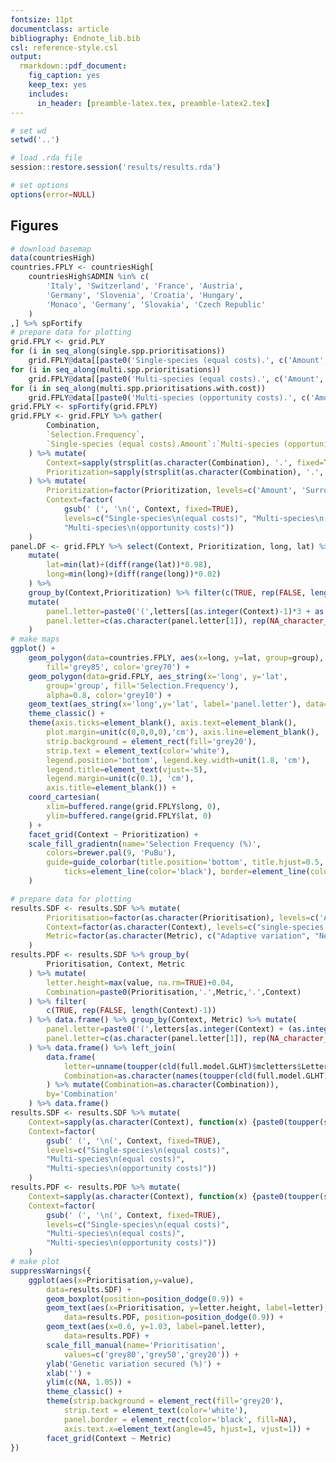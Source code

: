 ```yaml
---
fontsize: 11pt
documentclass: article
bibliography: Endnote_lib.bib
csl: reference-style.csl
output:
  rmarkdown::pdf_document:
    fig_caption: yes
    keep_tex: yes
    includes:
      in_header: [preamble-latex.tex, preamble-latex2.tex]
---
```


```r
# set wd
setwd('..')

# load .rda file
session::restore.session('results/results.rda')

# set options
options(error=NULL)
```

## Figures

```r
# download basemap
data(countriesHigh)
countries.FPLY <- countriesHigh[
	countriesHigh$ADMIN %in% c(
		'Italy', 'Switzerland', 'France', 'Austria',
		'Germany', 'Slovenia', 'Croatia', 'Hungary',
		'Monaco', 'Germany', 'Slovakia', 'Czech Republic'
	)
,] %>% spFortify
# prepare data for plotting
grid.FPLY <- grid.PLY
for (i in seq_along(single.spp.prioritisations))
	grid.FPLY@data[[paste0('Single-species (equal costs).', c('Amount', 'Surrogate', 'Genetic')[i])]] <- rowMeans(sapply(single.spp.prioritisations[[i]], function(x){colMeans(x@results@selections)}))
for (i in seq_along(multi.spp.prioritisations))
	grid.FPLY@data[[paste0('Multi-species (equal costs).', c('Amount', 'Surrogate', 'Genetic')[i])]] <- colMeans(multi.spp.prioritisations[[i]]@results@selections)
for (i in seq_along(multi.spp.prioritisations.with.cost))
	grid.FPLY@data[[paste0('Multi-species (opportunity costs).', c('Amount', 'Surrogate', 'Genetic')[i])]] <- colMeans(multi.spp.prioritisations.with.cost[[i]]@results@selections)
grid.FPLY <- spFortify(grid.FPLY)
grid.FPLY <- grid.FPLY %>% gather(
		Combination,
		`Selection.Frequency`,
		`Single-species (equal costs).Amount`:`Multi-species (opportunity costs).Genetic`
	) %>% mutate(
		Context=sapply(strsplit(as.character(Combination), '.', fixed=TRUE), `[[`, 1),
		Prioritization=sapply(strsplit(as.character(Combination), '.', fixed=TRUE), `[[`, 2)
	) %>% mutate(
		Prioritization=factor(Prioritization, levels=c('Amount', 'Surrogate', 'Genetic')),
		Context=factor(
			gsub(' (', '\n(', Context, fixed=TRUE),
			levels=c("Single-species\n(equal costs)", "Multi-species\n(equal costs)", 
			"Multi-species\n(opportunity costs)"))
	)
panel.DF <- grid.FPLY %>% select(Context, Prioritization, long, lat) %>% 
	mutate(
		lat=min(lat)+(diff(range(lat))*0.98),
		long=min(long)+(diff(range(long))*0.02)
	) %>%
	group_by(Context,Prioritization) %>% filter(c(TRUE, rep(FALSE, length(Context)-1))) %>%
	mutate(
		panel.letter=paste0('(',letters[(as.integer(Context)-1)*3 + as.integer(Prioritization)],')'),
		panel.letter=c(as.character(panel.letter[1]), rep(NA_character_, length(Context)-1))
	)
# make maps
ggplot() +
	geom_polygon(data=countries.FPLY, aes(x=long, y=lat, group=group),
		fill='grey85', color='grey70') +
	geom_polygon(data=grid.FPLY, aes_string(x='long', y='lat', 
		group='group', fill='Selection.Frequency'),
		alpha=0.8, color='grey10') +
	geom_text(aes_string(x='long',y='lat', label='panel.letter'), data=panel.DF) +
	theme_classic() +
	theme(axis.ticks=element_blank(), axis.text=element_blank(),
		plot.margin=unit(c(0,0,0,0),'cm'), axis.line=element_blank(),
		strip.background = element_rect(fill='grey20'),
		strip.text = element_text(color='white'),
		legend.position='bottom', legend.key.width=unit(1.8, 'cm'),
		legend.title=element_text(vjust=-5),
		legend.margin=unit(c(0.1), 'cm'),
		axis.title=element_blank()) +
	coord_cartesian(
		xlim=buffered.range(grid.FPLY$long, 0),
		ylim=buffered.range(grid.FPLY$lat, 0)
	) +
	facet_grid(Context ~ Prioritization) +
	scale_fill_gradientn(name='Selection Frequency (%)',
		colors=brewer.pal(9, 'PuBu'),
		guide=guide_colorbar(title.position='bottom', title.hjust=0.5,
			ticks=element_line(color='black'), border=element_line(color='black'))
	)
```

```r
# prepare data for plotting
results.SDF <- results.SDF %>% mutate(
		Prioritisation=factor(as.character(Prioritisation), levels=c('Amount','Surrogate','Genetic')),
		Context=factor(as.character(Context), levels=c("single-species (equal costs)", "multi-species (equal costs)", "multi-species (opportunity costs)")),
		Metric=factor(as.character(Metric), c("Adaptive variation", "Neutral variation"))
	)
results.PDF <- results.SDF %>% group_by(
		Prioritisation, Context, Metric
	) %>% mutate(
		letter.height=max(value, na.rm=TRUE)+0.04,
		Combination=paste0(Prioritisation,'.',Metric,'.',Context)
	) %>% filter(
		c(TRUE, rep(FALSE, length(Context)-1))
	) %>% data.frame() %>% group_by(Context, Metric) %>% mutate(
		panel.letter=paste0('(',letters[as.integer(Context) + (as.integer(Metric)-1)],')'),
		panel.letter=c(as.character(panel.letter[1]), rep(NA_character_, length(Context)-1))
	) %>% data.frame() %>% left_join(
		data.frame(
			letter=unname(toupper(cld(full.model.GLHT)$mcletters$Letters)),
			Combination=as.character(names(toupper(cld(full.model.GLHT)$mcletters$Letters)))
		) %>% mutate(Combination=as.character(Combination)),
		by='Combination'
	) %>% data.frame()
results.SDF <- results.SDF %>% mutate(
	Context=sapply(as.character(Context), function(x) {paste0(toupper(substr(x, 1, 1)), substr(x, 2, nchar(x)))}),
	Context=factor(
		gsub(' (', '\n(', Context, fixed=TRUE),
		levels=c("Single-species\n(equal costs)",
		"Multi-species\n(equal costs)", 
		"Multi-species\n(opportunity costs)"))
	)
results.PDF <- results.PDF %>% mutate(
	Context=sapply(as.character(Context), function(x) {paste0(toupper(substr(x, 1, 1)), substr(x, 2, nchar(x)))}),
	Context=factor(
		gsub(' (', '\n(', Context, fixed=TRUE),
		levels=c("Single-species\n(equal costs)",
		"Multi-species\n(equal costs)", 
		"Multi-species\n(opportunity costs)"))
	)
# make plot
suppressWarnings({
	ggplot(aes(x=Prioritisation,y=value),
		data=results.SDF) +
		geom_boxplot(position=position_dodge(0.9)) +
		geom_text(aes(x=Prioritisation, y=letter.height, label=letter),
			data=results.PDF, position=position_dodge(0.9)) +
		geom_text(aes(x=0.6, y=1.03, label=panel.letter),
			data=results.PDF) +
		scale_fill_manual(name='Prioritisation',
			values=c('grey80','grey50','grey20')) +
		ylab('Genetic variation secured (%)') +
		xlab('') +
		ylim(c(NA, 1.05)) +
		theme_classic() +
		theme(strip.background = element_rect(fill='grey20'),
			strip.text = element_text(color='white'),
			panel.border = element_rect(color='black', fill=NA),
			axis.text.x=element_text(angle=45, hjust=1, vjust=1)) +
		facet_grid(Context ~ Metric)
})
```

